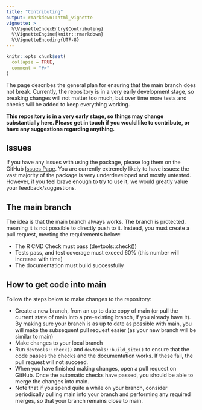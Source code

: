```yaml
---
title: "Contributing"
output: rmarkdown::html_vignette
vignette: >
  %\VignetteIndexEntry{Contributing}
  %\VignetteEngine{knitr::rmarkdown}
  %\VignetteEncoding{UTF-8}
---
```


```r
knitr::opts_chunk$set(
  collapse = TRUE,
  comment = "#>"
)
```

The page describes the general plan for ensuring that the main branch does not break. Currently, the repository is in a very early development stage, so breaking changes will not matter too much, but over time more tests and checks will be added to keep everything working.

**This repository is in a very early stage, so things may change substantially here. Please get in touch if you would like to contribute, or have any suggestions regarding anything.**

## Issues

If you have any issues with using the package, please log them on the GitHub [Issues Page](https://github.com/jrs0/icdb/issues). You are currently extremely likely to have issues: the vast majority of the package is very underdeveloped and mostly untested. However, if you feel brave enough to try to use it, we would greatly value your feedback/suggestions.

## The main branch

The idea is that the main branch always works. The branch is protected, meaning it is not possible to directly push to it. Instead, you must create a pull request, meeting the requirements below:

* The R CMD Check must pass (devtools::check())
* Tests pass, and test coverage must exceed 60% (this number will increase with time)
* The documentation must build successfully

## How to get code into main

Follow the steps below to make changes to the repository:

* Create a new branch, from an up to date copy of main (or pull the current state of main into a pre-existing branch, if you already have it). By making sure your branch is as up to date as possible with main, you will make the subsequent pull request easier (as your new branch will be similar to main)
* Make changes to your local branch
* Run `devtools::check()` and `devtools::build_site()` to ensure that the code passes the checks and the documentation works. If these fail, the pull request will not succeed.
* When you have finished making changes, open a pull request on GitHub. Once the automatic checks have passed, you should be able to merge the changes into main.
* Note that if you spend quite a while on your branch, consider periodically pulling main into your branch and performing any required merges, so that your branch remains close to main.

